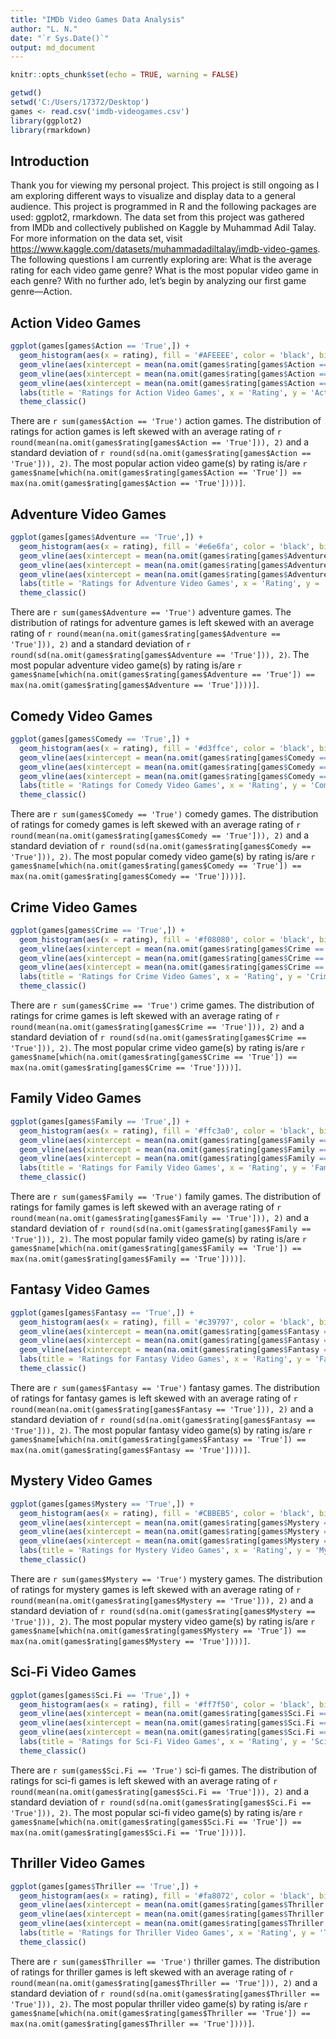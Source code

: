 ```yaml
---
title: "IMDb Video Games Data Analysis"
author: "L. N."
date: "`r Sys.Date()`"
output: md_document
---
```


```r
knitr::opts_chunk$set(echo = TRUE, warning = FALSE)
```

```r
getwd()
setwd('C:/Users/17372/Desktop')
games <- read.csv('imdb-videogames.csv')
library(ggplot2)
library(rmarkdown)
```

## Introduction
Thank you for viewing my personal project. This project is still ongoing as I am exploring different ways to visualize and display data to a general audience. This project is programmed in R and the following packages are used: ggplot2, rmarkdown. The data set from this project was gathered from IMDb and collectively published on Kaggle by Muhammad Adil Talay. For more information on the data set, visit <https://www.kaggle.com/datasets/muhammadadiltalay/imdb-video-games>. The following questions I am currently exploring are: What is the average rating for each video game genre? What is the most popular video game in each genre? With no further ado, let's begin by analyzing our first game genre—Action.

## Action Video Games

```r
ggplot(games[games$Action == 'True',]) + 
  geom_histogram(aes(x = rating), fill = '#AFEEEE', color = 'black', bins = 20) + 
  geom_vline(aes(xintercept = mean(na.omit(games$rating[games$Action == 'True']))), color = 'black', size = 1, linetype = 'longdash') + 
  geom_vline(aes(xintercept = mean(na.omit(games$rating[games$Action == 'True'])) + sd(na.omit(games$rating[games$Action == 'True']))), color = 'black', size = 1, linetype = 'dashed') + 
  geom_vline(aes(xintercept = mean(na.omit(games$rating[games$Action == 'True'])) - sd(na.omit(games$rating[games$Action == 'True']))), color = 'black', size = 1, linetype = 'dashed') + 
  labs(title = 'Ratings for Action Video Games', x = 'Rating', y = 'Action Video Games') + 
  theme_classic()
```

There are `r sum(games$Action == 'True')` action games. The distribution of ratings for action games is left skewed with an average rating of `r round(mean(na.omit(games$rating[games$Action == 'True'])), 2)` and a standard deviation of `r round(sd(na.omit(games$rating[games$Action == 'True'])), 2)`. The most popular action video game(s) by rating is/are `r games$name[which(na.omit(games$rating[games$Action == 'True']) == max(na.omit(games$rating[games$Action == 'True'])))]`.

## Adventure Video Games

```r
ggplot(games[games$Adventure == 'True',]) + 
  geom_histogram(aes(x = rating), fill = '#e6e6fa', color = 'black', bins = 20) + 
  geom_vline(aes(xintercept = mean(na.omit(games$rating[games$Adventure == 'True']))), color = 'black', size = 1, linetype = 'longdash') + 
  geom_vline(aes(xintercept = mean(na.omit(games$rating[games$Adventure == 'True'])) + sd(na.omit(games$rating[games$Adventure == 'True']))), color = 'black', size = 1, linetype = 'dashed') + 
  geom_vline(aes(xintercept = mean(na.omit(games$rating[games$Adventure == 'True'])) - sd(na.omit(games$rating[games$Adventure == 'True']))), color = 'black', size = 1, linetype = 'dashed') + 
  labs(title = 'Ratings for Adventure Video Games', x = 'Rating', y = 'Adventure Video Games') + 
  theme_classic()
```

There are `r sum(games$Adventure == 'True')` adventure games. The distribution of ratings for adventure games is left skewed with an average rating of `r round(mean(na.omit(games$rating[games$Adventure == 'True'])), 2)` and a standard deviation of `r round(sd(na.omit(games$rating[games$Adventure == 'True'])), 2)`. The most popular adventure video game(s) by rating is/are `r games$name[which(na.omit(games$rating[games$Adventure == 'True']) == max(na.omit(games$rating[games$Adventure == 'True'])))]`.

## Comedy Video Games

```r
ggplot(games[games$Comedy == 'True',]) + 
  geom_histogram(aes(x = rating), fill = '#d3ffce', color = 'black', bins = 20) + 
  geom_vline(aes(xintercept = mean(na.omit(games$rating[games$Comedy == 'True']))), color = 'black', size = 1, linetype = 'longdash') + 
  geom_vline(aes(xintercept = mean(na.omit(games$rating[games$Comedy == 'True'])) + sd(na.omit(games$rating[games$Comedy == 'True']))), color = 'black', size = 1, linetype = 'dashed') + 
  geom_vline(aes(xintercept = mean(na.omit(games$rating[games$Comedy == 'True'])) - sd(na.omit(games$rating[games$Comedy == 'True']))), color = 'black', size = 1, linetype = 'dashed') + 
  labs(title = 'Ratings for Comedy Video Games', x = 'Rating', y = 'Comedy Video Games') + 
  theme_classic()
```

There are `r sum(games$Comedy == 'True')` comedy games. The distribution of ratings for comedy games is left skewed with an average rating of `r round(mean(na.omit(games$rating[games$Comedy == 'True'])), 2)` and a standard deviation of `r round(sd(na.omit(games$rating[games$Comedy == 'True'])), 2)`. The most popular comedy video game(s) by rating is/are `r games$name[which(na.omit(games$rating[games$Comedy == 'True']) == max(na.omit(games$rating[games$Comedy == 'True'])))]`.

## Crime Video Games

```r
ggplot(games[games$Crime == 'True',]) + 
  geom_histogram(aes(x = rating), fill = '#f08080', color = 'black', bins = 20) + 
  geom_vline(aes(xintercept = mean(na.omit(games$rating[games$Crime == 'True']))), color = 'black', size = 1, linetype = 'longdash') + 
  geom_vline(aes(xintercept = mean(na.omit(games$rating[games$Crime == 'True'])) + sd(na.omit(games$rating[games$Crime == 'True']))), color = 'black', size = 1, linetype = 'dashed') + 
  geom_vline(aes(xintercept = mean(na.omit(games$rating[games$Crime == 'True'])) - sd(na.omit(games$rating[games$Crime == 'True']))), color = 'black', size = 1, linetype = 'dashed') + 
  labs(title = 'Ratings for Crime Video Games', x = 'Rating', y = 'Crime Video Games') + 
  theme_classic()
```

There are `r sum(games$Crime == 'True')` crime games. The distribution of ratings for crime games is left skewed with an average rating of `r round(mean(na.omit(games$rating[games$Crime == 'True'])), 2)` and a standard deviation of `r round(sd(na.omit(games$rating[games$Crime == 'True'])), 2)`. The most popular crime video game(s) by rating is/are `r games$name[which(na.omit(games$rating[games$Crime == 'True']) == max(na.omit(games$rating[games$Crime == 'True'])))]`.

## Family Video Games

```r
ggplot(games[games$Family == 'True',]) + 
  geom_histogram(aes(x = rating), fill = '#ffc3a0', color = 'black', bins = 20) + 
  geom_vline(aes(xintercept = mean(na.omit(games$rating[games$Family == 'True']))), color = 'black', size = 1, linetype = 'longdash') + 
  geom_vline(aes(xintercept = mean(na.omit(games$rating[games$Family == 'True'])) + sd(na.omit(games$rating[games$Family == 'True']))), color = 'black', size = 1, linetype = 'dashed') + 
  geom_vline(aes(xintercept = mean(na.omit(games$rating[games$Family == 'True'])) - sd(na.omit(games$rating[games$Family == 'True']))), color = 'black', size = 1, linetype = 'dashed') + 
  labs(title = 'Ratings for Family Video Games', x = 'Rating', y = 'Family Video Games') + 
  theme_classic()
```

There are `r sum(games$Family == 'True')` family games. The distribution of ratings for family games is left skewed with an average rating of `r round(mean(na.omit(games$rating[games$Family == 'True'])), 2)` and a standard deviation of `r round(sd(na.omit(games$rating[games$Family == 'True'])), 2)`. The most popular family video game(s) by rating is/are `r games$name[which(na.omit(games$rating[games$Family == 'True']) == max(na.omit(games$rating[games$Family == 'True'])))]`.

## Fantasy Video Games

```r
ggplot(games[games$Fantasy == 'True',]) + 
  geom_histogram(aes(x = rating), fill = '#c39797', color = 'black', bins = 20) + 
  geom_vline(aes(xintercept = mean(na.omit(games$rating[games$Fantasy == 'True']))), color = 'black', size = 1, linetype = 'longdash') + 
  geom_vline(aes(xintercept = mean(na.omit(games$rating[games$Fantasy == 'True'])) + sd(na.omit(games$rating[games$Fantasy == 'True']))), color = 'black', size = 1, linetype = 'dashed') + 
  geom_vline(aes(xintercept = mean(na.omit(games$rating[games$Fantasy == 'True'])) - sd(na.omit(games$rating[games$Fantasy == 'True']))), color = 'black', size = 1, linetype = 'dashed') + 
  labs(title = 'Ratings for Fantasy Video Games', x = 'Rating', y = 'Fantasy Video Games') + 
  theme_classic()
```

There are `r sum(games$Fantasy == 'True')` fantasy games. The distribution of ratings for fantasy games is left skewed with an average rating of `r round(mean(na.omit(games$rating[games$Fantasy == 'True'])), 2)` and a standard deviation of `r round(sd(na.omit(games$rating[games$Fantasy == 'True'])), 2)`. The most popular fantasy video game(s) by rating is/are `r games$name[which(na.omit(games$rating[games$Fantasy == 'True']) == max(na.omit(games$rating[games$Fantasy == 'True'])))]`.

## Mystery Video Games

```r
ggplot(games[games$Mystery == 'True',]) + 
  geom_histogram(aes(x = rating), fill = '#CBBEB5', color = 'black', bins = 20) + 
  geom_vline(aes(xintercept = mean(na.omit(games$rating[games$Mystery == 'True']))), color = 'black', size = 1, linetype = 'longdash') + 
  geom_vline(aes(xintercept = mean(na.omit(games$rating[games$Mystery == 'True'])) + sd(na.omit(games$rating[games$Mystery == 'True']))), color = 'black', size = 1, linetype = 'dashed') + 
  geom_vline(aes(xintercept = mean(na.omit(games$rating[games$Mystery == 'True'])) - sd(na.omit(games$rating[games$Mystery == 'True']))), color = 'black', size = 1, linetype = 'dashed') + 
  labs(title = 'Ratings for Mystery Video Games', x = 'Rating', y = 'Mystery Video Games') + 
  theme_classic()
```

There are `r sum(games$Mystery == 'True')` mystery games. The distribution of ratings for mystery games is left skewed with an average rating of `r round(mean(na.omit(games$rating[games$Mystery == 'True'])), 2)` and a standard deviation of `r round(sd(na.omit(games$rating[games$Mystery == 'True'])), 2)`. The most popular mystery video game(s) by rating is/are `r games$name[which(na.omit(games$rating[games$Mystery == 'True']) == max(na.omit(games$rating[games$Mystery == 'True'])))]`.

## Sci-Fi Video Games

```r
ggplot(games[games$Sci.Fi == 'True',]) + 
  geom_histogram(aes(x = rating), fill = '#ff7f50', color = 'black', bins = 20) + 
  geom_vline(aes(xintercept = mean(na.omit(games$rating[games$Sci.Fi == 'True']))), color = 'black', size = 1, linetype = 'longdash') + 
  geom_vline(aes(xintercept = mean(na.omit(games$rating[games$Sci.Fi == 'True'])) + sd(na.omit(games$rating[games$Sci.Fi == 'True']))), color = 'black', size = 1, linetype = 'dashed') + 
  geom_vline(aes(xintercept = mean(na.omit(games$rating[games$Sci.Fi == 'True'])) - sd(na.omit(games$rating[games$Sci.Fi == 'True']))), color = 'black', size = 1, linetype = 'dashed') + 
  labs(title = 'Ratings for Sci-Fi Video Games', x = 'Rating', y = 'Sci-Fi Video Games') + 
  theme_classic()
```

There are `r sum(games$Sci.Fi == 'True')` sci-fi games. The distribution of ratings for sci-fi games is left skewed with an average rating of `r round(mean(na.omit(games$rating[games$Sci.Fi == 'True'])), 2)` and a standard deviation of `r round(sd(na.omit(games$rating[games$Sci.Fi == 'True'])), 2)`. The most popular sci-fi video game(s) by rating is/are `r games$name[which(na.omit(games$rating[games$Sci.Fi == 'True']) == max(na.omit(games$rating[games$Sci.Fi == 'True'])))]`.

## Thriller Video Games

```r
ggplot(games[games$Thriller == 'True',]) + 
  geom_histogram(aes(x = rating), fill = '#fa8072', color = 'black', bins = 20) + 
  geom_vline(aes(xintercept = mean(na.omit(games$rating[games$Thriller == 'True']))), color = 'black', size = 1, linetype = 'longdash') + 
  geom_vline(aes(xintercept = mean(na.omit(games$rating[games$Thriller == 'True'])) + sd(na.omit(games$rating[games$Thriller == 'True']))), color = 'black', size = 1, linetype = 'dashed') + 
  geom_vline(aes(xintercept = mean(na.omit(games$rating[games$Thriller == 'True'])) - sd(na.omit(games$rating[games$Thriller == 'True']))), color = 'black', size = 1, linetype = 'dashed') + 
  labs(title = 'Ratings for Thriller Video Games', x = 'Rating', y = 'Thriller Video Games') + 
  theme_classic()
```

There are `r sum(games$Thriller == 'True')` thriller games. The distribution of ratings for thriller games is left skewed with an average rating of `r round(mean(na.omit(games$rating[games$Thriller == 'True'])), 2)` and a standard deviation of `r round(sd(na.omit(games$rating[games$Thriller == 'True'])), 2)`. The most popular thriller video game(s) by rating is/are `r games$name[which(na.omit(games$rating[games$Thriller == 'True']) == max(na.omit(games$rating[games$Thriller == 'True'])))]`.